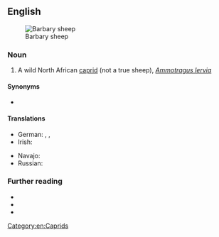 ==English==
[[File:Barbary Sheep Tennoji.jpg|thumb|Barbary sheep]]

===Noun===
{{en-noun|Barbary sheep}}

# A wild North African [[caprid]] (not a true sheep), ''[[Ammotragus lervia]]''

====Synonyms====
* {{sense|caprid}} {{l|en|aoudad}}

====Translations====
{{trans-top|''Ammotragus lervia''}}
* German: {{t|de|Berberschaf|n}}, {{t|de|Mähnenschaf|n}}, {{t|de|Mähnenspringer|m}}
* Irish: {{t|ga|caora Bharbarach|f}}
{{trans-mid}}
* Navajo: {{t|nv|Naakaii Łizhiní Bikéyahdę́ę́ʼ tsétah dibé}}
* Russian: {{t|ru|гривистый баран|sc=Cyrl}}
{{trans-bottom}}

===Further reading===
* {{pedialite}}
* {{specieslite|Ammotragus lervia}}
* {{comcatlite|Ammotragus lervia}}

[[Category:en:Caprids]]